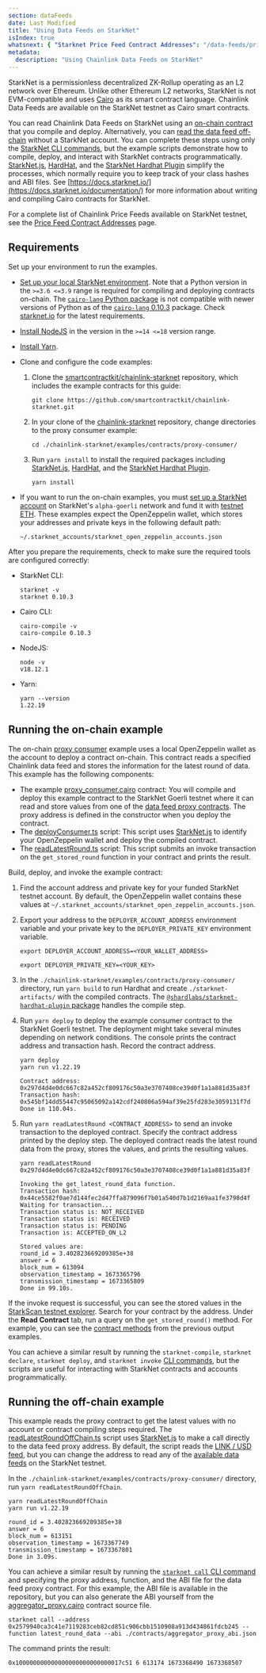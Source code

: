 ```yaml
---
section: dataFeeds
date: Last Modified
title: "Using Data Feeds on StarkNet"
isIndex: true
whatsnext: { "Starknet Price Feed Contract Addresses": "/data-feeds/price-feeds/addresses?network=starknet" }
metadata:
  description: "Using Chainlink Data Feeds on StarkNet"
---
```


StarkNet is a permissionless decentralized ZK-Rollup operating as an L2 network over Ethereum. Unlike other Ethereum L2 networks, StarkNet is not EVM-compatible and uses [Cairo](https://docs.cairo-lang.org/index.html) as its smart contract language. Chainlink Data Feeds are available on the StarkNet testnet as Cairo smart contracts.

You can read Chainlink Data Feeds on StarkNet using an [on-chain contract](#running-the-on-chain-example) that you compile and deploy. Alternatively, you can [read the data feed off-chain](#running-the-off-chain-example) without a StarkNet account. You can complete these steps using only the [StarkNet CLI commands](https://docs.starknet.io/documentation/tools/CLI/commands/), but the example scripts demonstrate how to compile, deploy, and interact with StarkNet contracts programmatically. [StarkNet.js](https://www.starknetjs.com/), [HardHat](https://hardhat.org/), and the [StarkNet Hardhat Plugin](https://shard-labs.github.io/starknet-hardhat-plugin/) simplify the processes, which normally require you to keep track of your class hashes and ABI files. See [https://docs.starknet.io/](https://docs.starknet.io/documentation/) for more information about writing and compiling Cairo contracts for StarkNet.

For a complete list of Chainlink Price Feeds available on StarkNet testnet, see the [Price Feed Contract Addresses](/data-feeds/price-feeds/addresses?network=starknet) page.

## Requirements

Set up your environment to run the examples.

- [Set up your local StarkNet environment](https://docs.starknet.io/documentation/getting_started/environment_setup/). Note that a Python version in the `>=3.6 <=3.9` range is required for compiling and deploying contracts on-chain. The [`cairo-lang` Python package](https://pypi.org/project/cairo-lang/) is not compatible with newer versions of Python as of the [`cairo-lang` 0.10.3](https://pypi.org/project/cairo-lang/0.10.3/) package. Check [starknet.io](https://docs.starknet.io/documentation/getting_started/environment_setup/) for the latest requirements.
- [Install NodeJS](https://nodejs.org/en/download/) in the version in the `>=14 <=18` version range.
- [Install Yarn](https://classic.yarnpkg.com/lang/en/docs/install/).
- Clone and configure the code examples:

  1. Clone the [smartcontractkit/chainlink-starknet](https://github.com/smartcontractkit/chainlink-starknet) repository, which includes the example contracts for this guide:

     ```shell
     git clone https://github.com/smartcontractkit/chainlink-starknet.git
     ```

  1. In your clone of the [chainlink-starknet](https://github.com/smartcontractkit/chainlink-starknet) repository, change directories to the proxy consumer example:

     ```shell
     cd ./chainlink-starknet/examples/contracts/proxy-consumer/
     ```

  1. Run `yarn install` to install the required packages including [StarkNet.js](https://www.starknetjs.com/), [HardHat](https://hardhat.org/), and the [StarkNet Hardhat Plugin](https://shard-labs.github.io/starknet-hardhat-plugin/).

     ```shell
     yarn install
     ```

- If you want to run the on-chain examples, you must [set up a StarkNet account](https://docs.starknet.io/documentation/getting_started/account_setup/) on StarkNet's `alpha-goerli` network and fund it with [testnet ETH](https://faucet.goerli.starknet.io/). These examples expect the OpenZeppelin wallet, which stores your addresses and private keys in the following default path:

  ```
  ~/.starknet_accounts/starknet_open_zeppelin_accounts.json
  ```

After you prepare the requirements, check to make sure the required tools are configured correctly:

- StarkNet CLI:

  ```text
  starknet -v
  starknet 0.10.3
  ```

- Cairo CLI:

  ```text
  cairo-compile -v
  cairo-compile 0.10.3
  ```

- NodeJS:

  ```text
  node -v
  v18.12.1
  ```

- Yarn:

  ```text
  yarn --version
  1.22.19
  ```

## Running the on-chain example

The on-chain [proxy consumer](https://github.com/smartcontractkit/chainlink-starknet/tree/develop/examples/contracts/proxy-consumer/) example uses a local OpenZeppelin wallet as the account to deploy a contract on-chain. This contract reads a specified Chainlink data feed and stores the information for the latest round of data. This example has the following components:

- The example [proxy_consumer.cairo](https://github.com/smartcontractkit/chainlink-starknet/blob/develop/examples/contracts/proxy-consumer/src/proxy_consumer.cairo) contract: You will compile and deploy this example contract to the StarkNet Goerli testnet where it can read and store values from one of the [data feed proxy contracts](https://docs.chain.link/data-feeds/price-feeds/addresses?network=starknet). The proxy address is defined in the constructor when you deploy the contract.
- The [deployConsumer.ts](https://github.com/smartcontractkit/chainlink-starknet/tree/develop/examples/contracts/proxy-consumer/scripts/deployConsumer.ts) script: This script uses [StarkNet.js](https://www.starknetjs.com/) to identify your OpenZeppelin wallet and deploy the compiled contract.
- The [readLatestRound.ts](https://github.com/smartcontractkit/chainlink-starknet/tree/develop/examples/contracts/proxy-consumer/scripts/readLatestRound.ts) script: This script submits an invoke transaction on the `get_stored_round` function in your contract and prints the result.

Build, deploy, and invoke the example contract:

1. Find the account address and private key for your funded StarkNet testnet account. By default, the OpenZeppelin wallet contains these values at `~/.starknet_accounts/starknet_open_zeppelin_accounts.json`.
1. Export your address to the `DEPLOYER_ACCOUNT_ADDRESS` environment variable and your private key to the `DEPLOYER_PRIVATE_KEY` environment variable.

   ```shell
   export DEPLOYER_ACCOUNT_ADDRESS=<YOUR_WALLET_ADDRESS>
   ```

   ```shell
   export DEPLOYER_PRIVATE_KEY=<YOUR_KEY>
   ```

1. In the `./chainlink-starknet/examples/contracts/proxy-consumer/` directory, run `yarn build` to run Hardhat and create `./starknet-artifacts/` with the compiled contracts. The [`@shardlabs/starknet-hardhat-plugin` package](https://www.npmjs.com/package/@shardlabs/starknet-hardhat-plugin) handles the compile step.
1. Run `yarn deploy` to deploy the example consumer contract to the StarkNet Goerli testnet. The deployment might take several minutes depending on network conditions. The console prints the contract address and transaction hash. Record the contract address.

   ```text
   yarn deploy
   yarn run v1.22.19

   Contract address: 0x297d4d4e0dc667c82a452cf809176c50a3e3707408ce39d0f1a1a881d35a83f
   Transaction hash: 0x545bf14dd55447c95065092a142cdf240806a594af39e25fd283e3059131f7d
   Done in 110.04s.
   ```

1. Run `yarn readLatestRound <CONTRACT_ADDRESS>` to send an invoke transaction to the deployed contract. Specify the contract address printed by the deploy step. The deployed contract reads the latest round data from the proxy, stores the values, and prints the resulting values.

   ```text
   yarn readLatestRound 0x297d4d4e0dc667c82a452cf809176c50a3e3707408ce39d0f1a1a881d35a83f

   Invoking the get_latest_round_data function.
   Transaction hash: 0x44ce5582f0ae7d144fec2d47ffa879096f7b01a540d7b1d2169aa1fe3798d4f
   Waiting for transaction...
   Transaction status is: NOT_RECEIVED
   Transaction status is: RECEIVED
   Transaction status is: PENDING
   Transaction is: ACCEPTED_ON_L2

   Stored values are:
   round_id = 3.402823669209385e+38
   answer = 6
   block_num = 613094
   observation_timestamp = 1673365796
   transmission_timestamp = 1673365809
   Done in 99.10s.
   ```

If the invoke request is successful, you can see the stored values in the [StarkScan testnet explorer](https://testnet.starkscan.co/). Search for your contract by the address. Under the **Read Contract** tab, run a query on the `get_stored_round()` method. For example, you can see the [contract methods](https://testnet.starkscan.co/contract/0x0297d4d4e0dc667c82a452cf809176c50a3e3707408ce39d0f1a1a881d35a83f#read-contract) from the previous output examples.

You can achieve a similar result by running the `starknet-compile`, `starknet declare`, `starknet deploy`, and `starknet invoke` [CLI commands](https://docs.starknet.io/documentation/tools/CLI/commands/), but the scripts are useful for interacting with StarkNet contracts and accounts programmatically.

## Running the off-chain example

This example reads the proxy contract to get the latest values with no account or contract compiling steps required. The [readLatestRoundOffChain.ts](https://github.com/smartcontractkit/chainlink-starknet/tree/develop/examples/contracts/proxy-consumer/scripts/readLatestRoundOffChain.ts) script uses [StarkNet.js](https://www.starknetjs.com/) to make a call directly to the data feed proxy address. By default, the script reads the [LINK / USD feed](https://testnet.starkscan.co/contract/0x02579940ca3c41e7119283ceb82cd851c906cbb1510908a913d434861fdcb245), but you can change the address to read any of the [available data feeds](https://docs.chain.link/data-feeds/price-feeds/addresses?network=starknet) on the StarkNet testnet.

In the `./chainlink-starknet/examples/contracts/proxy-consumer/` directory, run `yarn readLatestRoundOffChain`.

```text
yarn readLatestRoundOffChain
yarn run v1.22.19

round_id = 3.402823669209385e+38
answer = 6
block_num = 613151
observation_timestamp = 1673367749
transmission_timestamp = 1673367801
Done in 3.09s.
```

You can achieve a similar result by running the [`starknet call` CLI command](https://docs.starknet.io/documentation/tools/CLI/commands/#starknet_call) and specifying the proxy address, function, and the ABI file for the data feed proxy contract. For this example, the ABI file is available in the repository, but you can also generate the ABI yourself from the [aggregator_proxy.cairo](https://github.com/smartcontractkit/chainlink-starknet/blob/develop/contracts/src/ocr2/aggregator_proxy.cairo) contract source file.

```shell
starknet call --address 0x2579940ca3c41e7119283ceb82cd851c906cbb1510908a913d434861fdcb245 --function latest_round_data --abi ./contracts/aggregator_proxy_abi.json
```

The command prints the result:

```text
0x100000000000000000000000000017c51 6 613174 1673368490 1673368507
```
